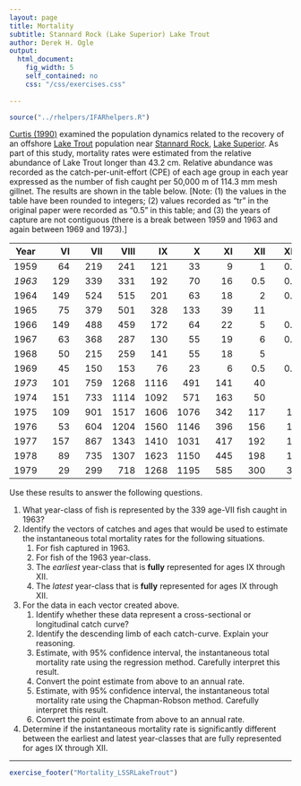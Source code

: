 ```yaml
---
layout: page
title: Mortality
subtitle: Stannard Rock (Lake Superior) Lake Trout
author: Derek H. Ogle
output: 
  html_document: 
    fig_width: 5
    self_contained: no
    css: "/css/exercises.css"
    
---
```


```r
source("../rhelpers/IFARhelpers.R")
```


[Curtis (1990)](http://www.glsc.usgs.gov/publications/1990/688) examined the population dynamics related to the recovery of an offshore [Lake Trout](https://en.wikipedia.org/wiki/Lake_trout) population near [Stannard Rock](https://en.wikipedia.org/wiki/Stannard_Rock_Light), [Lake Superior](https://en.wikipedia.org/wiki/Lake_Superior).  As part of this study, mortality rates were estimated from the relative abundance of Lake Trout longer than 43.2 cm.  Relative abundance was recorded as the catch-per-unit-effort (CPE) of each age group in each year expressed as the number of fish caught per 50,000 m of 114.3 mm mesh gillnet.  The results are shown in the table below.  [Note: (1) the values in the table have been rounded to integers; (2) values recorded as "tr" in the original paper were recorded as "0.5" in this table; and (3) the years of capture are not contiguous (there is a break between 1959 and 1963 and again between 1969 and 1973).]


| Year | &nbsp;&nbsp;&nbsp;&nbsp;&nbsp;&nbsp;VI | &nbsp;&nbsp;&nbsp;&nbsp;&nbsp;VII | &nbsp;&nbsp;&nbsp;&nbsp;VIII | &nbsp;&nbsp;&nbsp;&nbsp;&nbsp;&nbsp;IX | &nbsp;&nbsp;&nbsp;&nbsp;&nbsp;&nbsp;&nbsp;X | &nbsp;&nbsp;&nbsp;&nbsp;&nbsp;&nbsp;XI | &nbsp;&nbsp;&nbsp;&nbsp;&nbsp;XII | &nbsp;&nbsp;&nbsp;&nbsp;XIII | &nbsp;&nbsp;&nbsp;&nbsp;&nbsp;XIV |
|:----:|---:|---:|---:|---:|---:|---:|---:|---:|---:|
| 1959 | 64 | 219 | 241 | 121 | 33 | 9 | 1 | 0.5 | 1 |
| *1963* | 129 | 339 | 331 | 192 | 70 | 16 | 0.5 | 0.5 | 0.5 |
| 1964 | 149 | 524 | 515 | 201 | 63 | 18 | 2 | 0.5 | 0.5 |
| 1965 | 75 | 379 | 501 | 328 | 133 | 39 | 11 | 1 | 0.5 |
| 1966 | 149 | 488 | 459 | 172 | 64 | 22 | 5 | 0.5 | 0.5 |
| 1967 | 63 | 368 | 287 | 130 | 55 | 19 | 6 | 0.5 | 0.5 |
| 1968 | 50 | 215 | 259 | 141 | 55 | 18 | 5 | 1 | 0.5 |
| 1969 | 45 | 150 | 153 | 76 | 23 | 6 | 0.5 | 0.5 | 0.5 |
| *1973* | 101 | 759 | 1268 | 1116 | 491 | 141 | 40 | 4 | 0.5 |
| 1974 | 151 | 733 | 1114 | 1092 | 571 | 163 | 50 | 9 | 5 |
| 1975 | 109 | 901 | 1517 | 1606 | 1076 | 342 | 117 | 12 | 7 |
| 1976 | 53 | 604 | 1204 | 1560 | 1146 | 396 | 156 | 18 | 10 |
| 1977 | 157 | 867 | 1343 | 1410 | 1031 | 417 | 192 | 17 | 7 |
| 1978 | 89 | 735 | 1307 | 1623 | 1150 | 445 | 198 | 18 | 14 |
| 1979 | 29 | 299 | 718 | 1268 | 1195 | 585 | 300 | 36 | 14 |

Use these results to answer the following questions.
  
1. What year-class of fish is represented by the 339 age-VII fish caught in 1963?
1. Identify the vectors of catches and ages that would be used to estimate the instantaneous total mortality rates for the following situations.
    1. For fish captured in 1963.
    1. For fish of the 1963 year-class.
    1. The *earliest* year-class that is **fully** represented for ages IX through XII.
    1. The *latest* year-class that is **fully** represented for ages IX through XII.
1. For the data in each vector created above.
    1. Identify whether these data represent a cross-sectional or longitudinal catch curve?
    1. Identify the descending limb of each catch-curve.  Explain your reasoning.
    1. Estimate, with 95% confidence interval, the instantaneous total mortality rate using the regression method.  Carefully interpret this result.
    1. Convert the point estimate from above to an annual rate.
    1. Estimate, with 95% confidence interval, the instantaneous total mortality rate using the Chapman-Robson method.  Carefully interpret this result.
    1. Convert the point estimate from above to an annual rate.
1. Determine if the instantaneous mortality rate is significantly different between the earliest and latest year-classes that are fully represented for ages IX through XII.

---
```r
exercise_footer("Mortality_LSSRLakeTrout")
```
